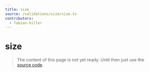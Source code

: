 ```yaml
---
title: size
source: /validations/size/size.ts
contributors:
  - fabian-hiller
---
```


# size

> The content of this page is not yet ready. Until then just use the [source code](https://github.com/fabian-hiller/valibot/blob/main/library/src/validations/size/size.ts).
